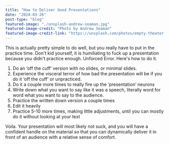 ```yaml
---
title: "How to Deliver Good Presentations"
date: "2024-03-26"
post-type: "blog"
featured-image: "./unsplash-andrew-seaman.jpg"
featured-image-credit: "Photo by Andrew Seaman"
featured-image-credit-link: "https://unsplash.com/photos/empty-theater-seat-Y8ruVPHUSnc"
---
```


This is actually pretty simple to do well, but you really have to put in the practice time. Don't kid yourself, it is humiliating to fuck up a presentation because you didn't practice enough. Unforced Error. Here's how to do it.

1. Do an ‘off the cuff’ version with no slides, or minimal slides.
2. Experience the visceral terror of how bad the presentation will be if you do it ‘off the cuff’ or unpracticed.
3. Do it a couple more times to really fire up the ‘presentation’ neurons
4. Write down what you want to say like it was a speech, literally word for word what you want to say to the audience. 
5. Practice the written down version a couple times
6. Edit it heavily
7. Practice 5-10 more times, making little adjustments, until you can mostly do it without looking at your text

Voila. Your presentation will most likely not suck, and you will have a confident handle on the material so that you can dynamically deliver it in front of an audience with a relative sense of comfort. 